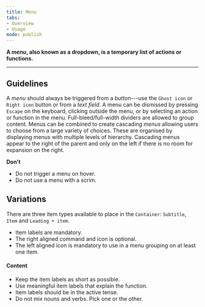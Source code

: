 ```yaml
---
title: Menu
tabs: 
- Overview
- Usage
mode: publish
---
```



**A *menu*, also known as a dropdown, is a temporary list of actions or functions.**
<!--One to two sentences as an introduction to the component-->

***

## Guidelines
<!--List how to use it, sizes, widths, grid interactions, color allowances -->
A *menu* should always be triggered from a *button*---use the `Ghost icon` or `Right icon` button or from a *text field*. A menu can be dismissed by pressing `Escape` on the keyboard, clicking outside the menu, or by selecting an action or function in the menu. Full-bleed/full-width dividers are allowed to group content. Menus can be combined to create cascading *menus* allowing users to choose from a large variety of choices. These are organised by displaying menus with multiple levels of hierarchy. Cascading menus appear to the right of the parent and only on the left if there is no room for expansion on the right. 


**Don't**
<!--Bullet point list if needed -->
* Do not trigger a menu on hover. 
* Do not use a menu with a scrim.


## Variations 
<!--One ### heading per frame in Figma, explaining each component in that frame. One 'content' section per variation if needed -->

<FigmaImage url="https://www.figma.com/file/0bGXR2sCwMVSDNyyzu5BXrO5/Desktop-UI?node-id=1%3A11" />  


There are three item types available to place in the `Container`: `Subtitle`, `Item` and `Leading + item`. 

* Item labels are mandatory. 
* The right aligned command and icon is optional. 
* The left aligned icon is mandatory to use in a menu grouping on at least one item. 


#### Content

* Keep the item labels as short as possible. 
* Use meaningful item labels that explain the function.
* Item labels should be in the active tense. 
* Do not mix nouns and verbs. Pick one or the other. 
